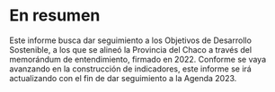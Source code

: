 # En resumen {.unnumbered}

Este informe busca dar seguimiento a los Objetivos de Desarrollo Sostenible, a los que se alineó la Provincia del Chaco a través del memorándum de entendimiento, firmado en 2022. Conforme se vaya avanzando en la construcción de indicadores, este informe se irá actualizando con el fin de dar seguimiento a la Agenda 2023.
